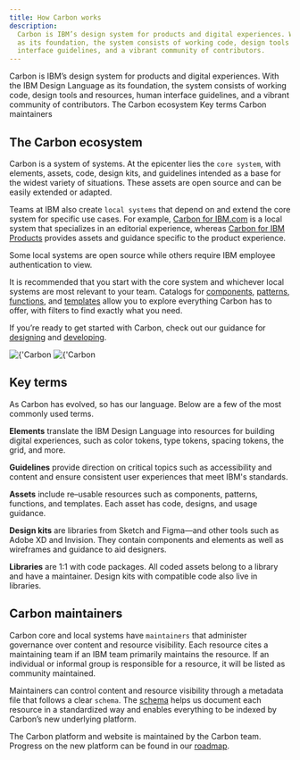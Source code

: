 ```yaml
---
title: How Carbon works
description:
  Carbon is IBM’s design system for products and digital experiences. With the IBM Design Language
  as its foundation, the system consists of working code, design tools and resources, human
  interface guidelines, and a vibrant community of contributors.
---
```



<PageDescription>
  Carbon is IBM’s design system for products and digital experiences. With the IBM Design Language
  as its foundation, the system consists of working code, design tools and resources, human
  interface guidelines, and a vibrant community of contributors.
</PageDescription>

<AnchorLinks>
  <AnchorLink>The Carbon ecosystem</AnchorLink>
  <AnchorLink>Key terms</AnchorLink>
  <AnchorLink>Carbon maintainers</AnchorLink>
</AnchorLinks>

## The Carbon ecosystem

Carbon is a system of systems. At the epicenter lies the `core system`, with elements, assets, code,
design kits, and guidelines intended as a base for the widest variety of situations. These assets
are open source and can be easily extended or adapted.

Teams at IBM also create `local systems` that depend on and extend the core system for specific use
cases. For example, [Carbon for IBM.com](https://www.ibm.com/standards/carbon/) is a local system
that specializes in an editorial experience, whereas
[Carbon for IBM Products](https://pages.github.ibm.com/cdai-design/pal/) provides assets and
guidance specific to the product experience.

Some local systems are open source while others require IBM employee authentication to view.

It is recommended that you start with the core system and whichever local systems are most relevant
to your team. Catalogs for [components](/assets/components), [patterns](/assets/patterns),
[functions](/assets/functions), and [templates](/assets/templates) allow you to explore everything
Carbon has to offer, with filters to find exactly what you need.

If you’re ready to get started with Carbon, check out our guidance for
[designing](/designing/get-started) and [developing](/developing).

<ArtDirection>
  <Image
    alt={'Carbon ecosystem'}
    src="/about-carbon/ecosystemSm.png"
    layout="responsive"
    objectFit="cover"
  />
  <Image
    alt={'Carbon ecosystem'}
    src="/about-carbon/ecosystem.png"
    layout="responsive"
    objectFit="cover"
  />
</ArtDirection>

## Key terms

As Carbon has evolved, so has our language. Below are a few of the most commonly used terms.

**Elements** translate the IBM Design Language into resources for building digital experiences, such
as color tokens, type tokens, spacing tokens, the grid, and more.

**Guidelines** provide direction on critical topics such as accessibility and content and ensure
consistent user experiences that meet IBM's standards.

**Assets** include re–usable resources such as components, patterns, functions, and templates. Each
asset has code, designs, and usage guidance.

**Design kits** are libraries from Sketch and Figma—and other tools such as Adobe XD and Invision.
They contain components and elements as well as wireframes and guidance to aid designers.

**Libraries** are 1:1 with code packages. All coded assets belong to a library and have a
maintainer. Design kits with compatible code also live in libraries.

## Carbon maintainers

Carbon core and local systems have `maintainers` that administer governance over content and
resource visibility. Each resource cites a maintaining team if an IBM team primarily maintains the
resource. If an individual or informal group is responsible for a resource, it will be listed as
community maintained.

Maintainers can control content and resource visibility through a metadata file that follows a clear
`schema`. The [schema](/contributing/schema) helps us document each resource in a standardized way
and enables everything to be indexed by Carbon’s new underlying platform.

The Carbon platform and website is maintained by the Carbon team. Progress on the new platform can
be found in our [roadmap](/about-carbon/platform-roadmap).

